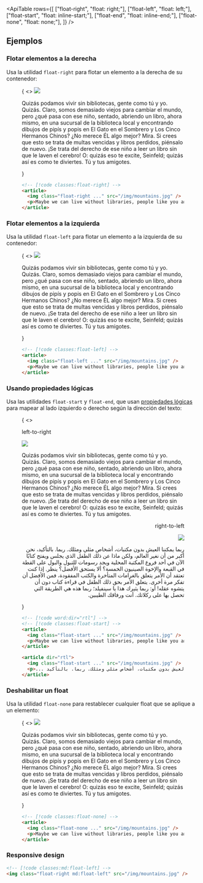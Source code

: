 

<ApiTable
  rows={[
    ["float-right", "float: right;"],
    ["float-left", "float: left;"],
    ["float-start", "float: inline-start;"],
    ["float-end", "float: inline-end;"],
    ["float-none", "float: none;"],
  ]}
/>

## Ejemplos

### Flotar elementos a la derecha

Usa la utilidad `float-right` para flotar un elemento a la derecha de su contenedor:

<Figure>

<Example resizable>
  {
    <>
      <img
        className="float-right ml-6 aspect-16/9 w-2/5 rounded-lg object-cover outline -outline-offset-1 outline-black/10"
        src="https://images.unsplash.com/photo-1554629947-334ff61d85dc?ixid=MnwxMjA3fDB8MHxwaG90by1wYWdlfHx8fGVufDB8fHx8&ixlib=rb-1.2.1&auto=format&fit=crop&w=1000&h=1000&q=90"
      />
      <p className="text-justify">
        Quizás podamos vivir sin bibliotecas, gente como tú y yo. Quizás. Claro, somos demasiado viejos para cambiar el mundo, pero ¿qué pasa con ese niño, sentado, abriendo un libro, ahora mismo, en una sucursal de la biblioteca local y encontrando dibujos de pipís y popis en El Gato en el Sombrero y Los Cinco Hermanos Chinos? ¿No merece ÉL algo mejor? Mira. Si crees que esto se trata de multas vencidas y libros perdidos, piénsalo de nuevo. ¡Se trata del derecho de ese niño a leer un libro sin que le laven el cerebro! O: quizás eso te excite, Seinfeld; quizás así es como te diviertes. Tú y tus amigotes.
      </p>
    </>
  }
</Example>

```html
<!-- [!code classes:float-right] -->
<article>
  <img class="float-right ..." src="/img/mountains.jpg" />
  <p>Maybe we can live without libraries, people like you and me. ...</p>
</article>
```

</Figure>

### Flotar elementos a la izquierda

Usa la utilidad `float-left` para flotar un elemento a la izquierda de su contenedor:

<Figure>

<Example resizable>
  {
    <>
      <img
        className="float-left mr-6 aspect-16/9 w-2/5 rounded-lg object-cover outline -outline-offset-1 outline-black/10"
        src="https://images.unsplash.com/photo-1554629947-334ff61d85dc?ixid=MnwxMjA3fDB8MHxwaG90by1wYWdlfHx8fGVufDB8fHx8&ixlib=rb-1.2.1&auto=format&fit=crop&w=1000&h=1000&q=90"
      />
      <p className="text-justify">
        Quizás podamos vivir sin bibliotecas, gente como tú y yo. Quizás. Claro, somos demasiado viejos para cambiar el mundo, pero ¿qué pasa con ese niño, sentado, abriendo un libro, ahora mismo, en una sucursal de la biblioteca local y encontrando dibujos de pipís y popis en El Gato en el Sombrero y Los Cinco Hermanos Chinos? ¿No merece ÉL algo mejor? Mira. Si crees que esto se trata de multas vencidas y libros perdidos, piénsalo de nuevo. ¡Se trata del derecho de ese niño a leer un libro sin que le laven el cerebro! O: quizás eso te excite, Seinfeld; quizás así es como te diviertes. Tú y tus amigotes.
      </p>
    </>
  }
</Example>

```html
<!-- [!code classes:float-left] -->
<article>
  <img class="float-left ..." src="/img/mountains.jpg" />
  <p>Maybe we can live without libraries, people like you and me. ...</p>
</article>
```

</Figure>

### Usando propiedades lógicas

Usa las utilidades `float-start` y `float-end`, que usan [propiedades lógicas](https://developer.mozilla.org/en-US/docs/Web/CSS/CSS_Logical_Properties/Basic_concepts) para mapear al lado izquierdo o derecho según la dirección del texto:

<Figure>

<Example resizable>
  {
    <>
      <div dir="ltr">
        <p className="mb-4 font-mono text-xs font-medium text-gray-500 dark:text-gray-400">left-to-right</p>
        <div>
          <img
            className="float-start me-6 aspect-16/9 w-2/5 rounded-lg object-cover outline -outline-offset-1 outline-black/10"
            src="https://images.unsplash.com/photo-1554629947-334ff61d85dc?ixid=MnwxMjA3fDB8MHxwaG90by1wYWdlfHx8fGVufDB8fHx8&ixlib=rb-1.2.1&auto=format&fit=crop&w=1000&h=1000&q=90"
          />
          <p className="text-justify">
            Quizás podamos vivir sin bibliotecas, gente como tú y yo. Quizás. Claro, somos demasiado viejos para cambiar el mundo, pero ¿qué pasa con ese niño, sentado, abriendo un libro, ahora mismo, en una sucursal de la biblioteca local y encontrando dibujos de pipís y popis en El Gato en el Sombrero y Los Cinco Hermanos Chinos? ¿No merece ÉL algo mejor? Mira. Si crees que esto se trata de multas vencidas y libros perdidos, piénsalo de nuevo. ¡Se trata del derecho de ese niño a leer un libro sin que le laven el cerebro! O: quizás eso te excite, Seinfeld; quizás así es como te diviertes. Tú y tus amigotes.
          </p>
        </div>
      </div>
      <div dir="rtl" className="mt-6">
        <p className="mb-4 font-mono text-xs font-medium text-gray-500 dark:text-gray-400">right-to-left</p>
        <div>
          <img
            className="float-start me-6 aspect-16/9 w-2/5 rounded-lg object-cover outline -outline-offset-1 outline-black/10"
            src="https://images.unsplash.com/photo-1554629947-334ff61d85dc?ixid=MnwxMjA3fDB8MHxwaG90by1wYWdlfHx8fGVufDB8fHx8&ixlib=rb-1.2.1&auto=format&fit=crop&w=1000&h=1000&q=90"
          />
          <p className="text-justify">
            ربما يمكننا العيش بدون مكتبات، أشخاص مثلي ومثلك. ربما. بالتأكيد، نحن أكبر من أن نغير العالم، ولكن ماذا عن
            ذلك الطفل الذي يجلس ويفتح كتابًا الآن في أحد فروع المكتبة المحلية ويجد رسومات للتبول والبول على القطة في
            القبعة والإخوة الصينيون الخمسة؟ ألا يستحق الأفضل؟ ينظر. إذا كنت تعتقد أن الأمر يتعلق بالغرامات المتأخرة
            والكتب المفقودة، فمن الأفضل أن تفكر مرة أخرى. يتعلق الأمر بحق ذلك الطفل في قراءة كتاب دون أن يتشوه عقله! أو:
            ربما يثيرك هذا يا سينفيلد؛ ربما هذه هي الطريقة التي تحصل بها على ركلاتك. أنت ورفاقك الطيبين.
          </p>
        </div>
      </div>
    </>
  }
</Example>

```html
<!-- [!code word:dir="rtl"] -->
<!-- [!code classes:float-start] -->
<article>
  <img class="float-start ..." src="/img/mountains.jpg" />
  <p>Maybe we can live without libraries, people like you and me. ...</p>
</article>

<article dir="rtl">
  <img class="float-start ..." src="/img/mountains.jpg" />
  <p>... ربما يمكننا العيش بدون مكتبات، أشخاص مثلي ومثلك. ربما. بالتأكيد</p>
</article>
```

</Figure>

### Deshabilitar un float

Usa la utilidad `float-none` para restablecer cualquier float que se aplique a un elemento:

<Figure>

<Example resizable>
  {
    <>
      <img
        className="mb-4 aspect-16/9 w-2/5 rounded-lg object-cover outline -outline-offset-1 outline-black/10"
        src="https://images.unsplash.com/photo-1554629947-334ff61d85dc?ixid=MnwxMjA3fDB8MHxwaG90by1wYWdlfHx8fGVufDB8fHx8&ixlib=rb-1.2.1&auto=format&fit=crop&w=1000&h=1000&q=90"
      />
      <p className="text-justify">
        Quizás podamos vivir sin bibliotecas, gente como tú y yo. Quizás. Claro, somos demasiado viejos para cambiar el mundo, pero ¿qué pasa con ese niño, sentado, abriendo un libro, ahora mismo, en una sucursal de la biblioteca local y encontrando dibujos de pipís y popis en El Gato en el Sombrero y Los Cinco Hermanos Chinos? ¿No merece ÉL algo mejor? Mira. Si crees que esto se trata de multas vencidas y libros perdidos, piénsalo de nuevo. ¡Se trata del derecho de ese niño a leer un libro sin que le laven el cerebro! O: quizás eso te excite, Seinfeld; quizás así es como te diviertes. Tú y tus amigotes.
      </p>
    </>
  }
</Example>

```html
<!-- [!code classes:float-none] -->
<article>
  <img class="float-none ..." src="/img/mountains.jpg" />
  <p>Maybe we can live without libraries, people like you and me. ...</p>
</article>
```

</Figure>

### Responsive design

<ResponsiveDesign property="float">

```html
<!-- [!code classes:md:float-left] -->
<img class="float-right md:float-left" src="/img/mountains.jpg" />
```

</ResponsiveDesign>

